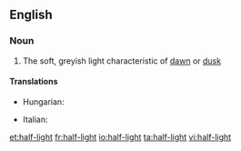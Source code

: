 ==English==

===Noun===
{{en-noun|head=[[half]]-[[light]]|-}}

# The soft, greyish light characteristic of [[dawn]] or [[dusk]]

====Translations====
{{trans-top|the soft, greyish light characteristic of dawn or dusk}}
* Hungarian: {{t+|hu|félhomály}}
{{trans-mid}}
* Italian: {{t-|it|semioscurità|f}}
{{trans-bottom}}

[[et:half-light]]
[[fr:half-light]]
[[io:half-light]]
[[ta:half-light]]
[[vi:half-light]]